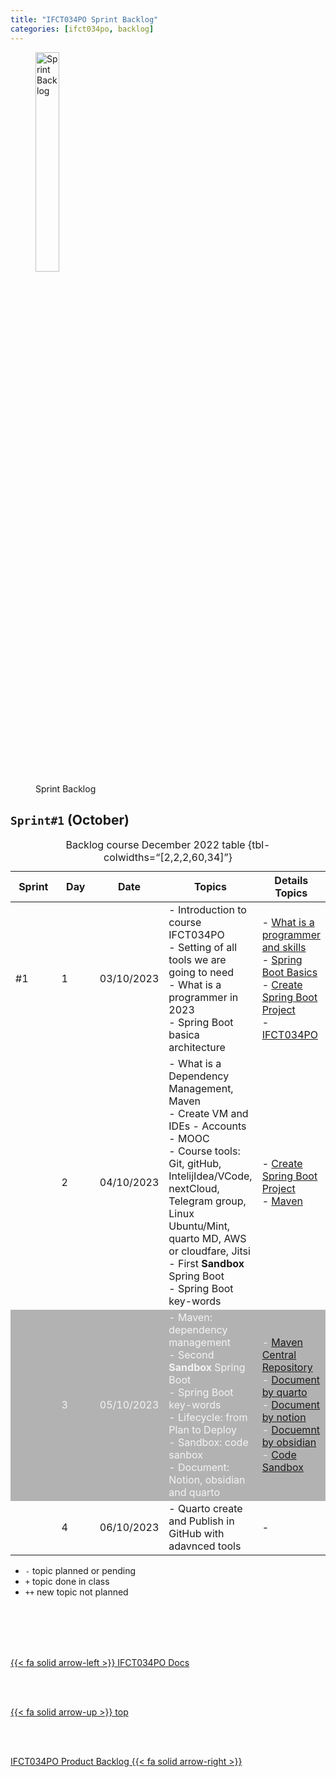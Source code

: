 ```yaml
---
title: "IFCT034PO Sprint Backlog"
categories: [ifct034po, backlog]
---
```


<style>
tr:nth-child(3) {
  background-color: #b2b2b2!important;
  color: #f4f4f4!important;
}
</style>


![Sprint Backlog](/images/home/backlog.jpg){width="30%"}

## ``Sprint#1`` (October)

::: {.column-page-right}
| Sprint | Day | Date | Topics |  Details Topics |
| -- | -- | -- | -- | -- |
| #1 | 1 | 03/10/2023 | - Introduction to course IFCT034PO</br> - Setting of all tools we are going to need </br> - What is a programmer in 2023 </br> - Spring Boot basica architecture | - [What is a programmer and skills](https://albertprofe.dev/){.external}  </br> - [Spring Boot Basics](https://albertprofe.dev/springboot/boot-concepts-injection.html){.external} </br> - [Create Spring Boot Project](https://albertprofe.dev/springboot/boot-what-create.html){.external} </br> - [IFCT034PO](https://albertprofe.dev/ifct034po/ifct034po.html){.external}|
|  | 2 | 04/10/2023 | - What is a Dependency Management, Maven</br> - Create VM and IDEs - Accounts - MOOC </br> - Course tools: Git, gitHub, IntelijIdea/VCode, nextCloud, Telegram group, Linux Ubuntu/Mint, quarto MD, AWS or cloudfare, Jitsi </br>  - First **Sandbox** Spring Boot </br> - Spring Boot key-words| - [Create Spring Boot Project](https://albertprofe.dev/springboot/boot-what-create.html){.external} </br> - [Maven](https://maven.apache.org/){.external}|
|  | 3 | 05/10/2023 | - Maven: dependency management </br> - Second **Sandbox** Spring Boot </br> - Spring Boot key-words </br> - Lifecycle: from Plan to Deploy </br> - Sandbox: code sanbox </br> - Document: Notion, obsidian and quarto  | - [Maven Central Repository](https://mvnrepository.com/){.external} </br> - [Document by quarto](http://localhost:7271/ifct034po/ifct034pobacklog-sprint.html){.external} </br>  - [Document by notion](https://www.notion.so/){.external} </br>  - [Docuemnt by obsidian](https://obsidian.md/){.external} </br> - [Code Sandbox](https://codesandbox.io/){.external} |
|  | 4 | 06/10/2023 | - Quarto create and Publish in GitHub with adavnced tools | - |
: Backlog course December 2022 table {tbl-colwidths="[2,2,2,60,34]"}
:::

::: {.callout-note}
- `-` topic planned or pending
- `+` topic done in class
- `++` new topic not planned
:::



<!--- navLinks -->
<br><br>
<div class=row>
<br>
<div class='column left previous'>
<br>
[{{< fa solid arrow-left >}} IFCT034PO Docs](/ifct034po/ifct034po.qmd)
<br>
</div>
<br>
<div class='column center'>
<br>
[{{< fa solid arrow-up >}} top](#top)
<br>
</div>
<br>
<div class='column right next'>
<br>
[IFCT034PO Product Backlog  {{< fa solid arrow-right >}}](/ifct034po/ifct034pobacklog-product.qmd)
<br>
</div>
<br>
</div>
